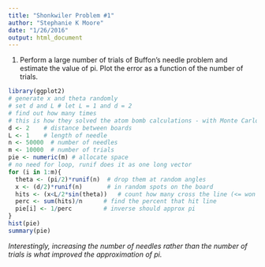 ```yaml
---
title: "Shonkwiler Problem #1"
author: "Stephanie K Moore"
date: "1/26/2016"
output: html_document
---
```

1. Perform a large number of trials of Buffon's needle problem and estimate the value of pi.  Plot the error as a function of the number of trials.

```r
library(ggplot2)
# generate x and theta randomly
# set d and L # let L = 1 and d = 2
# find out how many times
# this is how they solved the atom bomb calculations - with Monte Carlo simulations
d <- 2    # distance between boards
L <- 1    # length of needle
n <- 50000  # number of needles
m <- 10000  # number of trials
pie <- numeric(m) # allocate space 
# no need for loop, runif does it as one long vector
for (i in 1:m){
  theta <- (pi/2)*runif(n)  # drop them at random angles
  x <- (d/2)*runif(n)       # in random spots on the board
  hits <- (x<L/2*sin(theta))   # count how many cross the line (<= won't matter in real life) T=1 F=0
  perc <- sum(hits)/n      # find the percent that hit line
  pie[i] <- 1/perc         # inverse should approx pi
}
hist(pie)
summary(pie)
```

*Interestingly, increasing the number of needles rather than the number of trials is what improved the approximation of pi.*